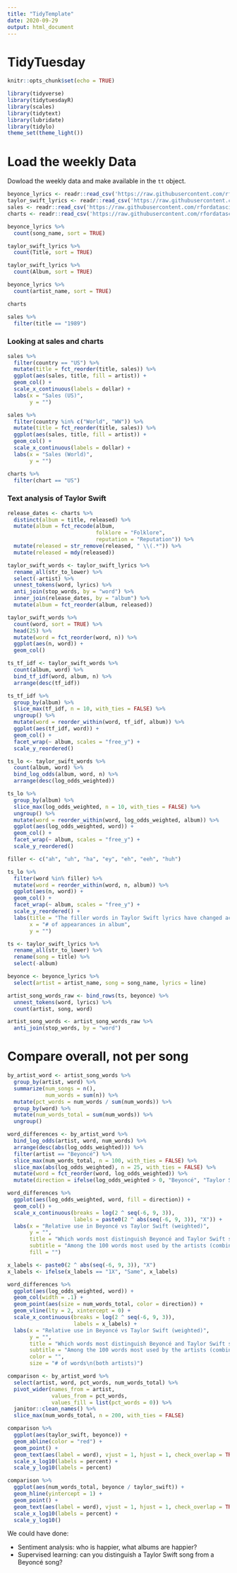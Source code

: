 ```yaml
---
title: "TidyTemplate"
date: 2020-09-29
output: html_document
---
```


# TidyTuesday

```r

knitr::opts_chunk$set(echo = TRUE)

library(tidyverse)
library(tidytuesdayR)
library(scales)
library(tidytext)
library(lubridate)
library(tidylo)
theme_set(theme_light())
```

# Load the weekly Data

Dowload the weekly data and make available in the `tt` object.

```r
beyonce_lyrics <- readr::read_csv('https://raw.githubusercontent.com/rfordatascience/tidytuesday/master/data/2020/2020-09-29/beyonce_lyrics.csv')
taylor_swift_lyrics <- readr::read_csv('https://raw.githubusercontent.com/rfordatascience/tidytuesday/master/data/2020/2020-09-29/taylor_swift_lyrics.csv')
sales <- readr::read_csv('https://raw.githubusercontent.com/rfordatascience/tidytuesday/master/data/2020/2020-09-29/sales.csv')
charts <- readr::read_csv('https://raw.githubusercontent.com/rfordatascience/tidytuesday/master/data/2020/2020-09-29/charts.csv')
```

```r
beyonce_lyrics %>%
  count(song_name, sort = TRUE)

taylor_swift_lyrics %>%
  count(Title, sort = TRUE)

taylor_swift_lyrics %>%
  count(Album, sort = TRUE)

beyonce_lyrics %>%
  count(artist_name, sort = TRUE)

charts

sales %>%
  filter(title == "1989")
```

### Looking at sales and charts

```r
sales %>%
  filter(country == "US") %>%
  mutate(title = fct_reorder(title, sales)) %>%
  ggplot(aes(sales, title, fill = artist)) +
  geom_col() +
  scale_x_continuous(labels = dollar) +
  labs(x = "Sales (US)",
       y = "")

sales %>%
  filter(country %in% c("World", "WW")) %>%
  mutate(title = fct_reorder(title, sales)) %>%
  ggplot(aes(sales, title, fill = artist)) +
  geom_col() +
  scale_x_continuous(labels = dollar) +
  labs(x = "Sales (World)",
       y = "")

charts %>%
  filter(chart == "US")
```

### Text analysis of Taylor Swift

```r
release_dates <- charts %>%
  distinct(album = title, released) %>%
  mutate(album = fct_recode(album,
                            folklore = "Folklore",
                            reputation = "Reputation")) %>%
  mutate(released = str_remove(released, " \\(.*")) %>%
  mutate(released = mdy(released))

taylor_swift_words <- taylor_swift_lyrics %>%
  rename_all(str_to_lower) %>%
  select(-artist) %>%
  unnest_tokens(word, lyrics) %>%
  anti_join(stop_words, by = "word") %>%
  inner_join(release_dates, by = "album") %>%
  mutate(album = fct_reorder(album, released))
```

```r
taylor_swift_words %>%
  count(word, sort = TRUE) %>%
  head(25) %>%
  mutate(word = fct_reorder(word, n)) %>%
  ggplot(aes(n, word)) +
  geom_col()
```

```r
ts_tf_idf <- taylor_swift_words %>%
  count(album, word) %>%
  bind_tf_idf(word, album, n) %>%
  arrange(desc(tf_idf))

ts_tf_idf %>%
  group_by(album) %>%
  slice_max(tf_idf, n = 10, with_ties = FALSE) %>%
  ungroup() %>%
  mutate(word = reorder_within(word, tf_idf, album)) %>%
  ggplot(aes(tf_idf, word)) +
  geom_col() +
  facet_wrap(~ album, scales = "free_y") +
  scale_y_reordered()
```

```r
ts_lo <- taylor_swift_words %>%
  count(album, word) %>%
  bind_log_odds(album, word, n) %>%
  arrange(desc(log_odds_weighted))

ts_lo %>%
  group_by(album) %>%
  slice_max(log_odds_weighted, n = 10, with_ties = FALSE) %>%
  ungroup() %>%
  mutate(word = reorder_within(word, log_odds_weighted, album)) %>%
  ggplot(aes(log_odds_weighted, word)) +
  geom_col() +
  facet_wrap(~ album, scales = "free_y") +
  scale_y_reordered()

filler <- c("ah", "uh", "ha", "ey", "eh", "eeh", "huh")

ts_lo %>%
  filter(word %in% filler) %>%
  mutate(word = reorder_within(word, n, album)) %>%
  ggplot(aes(n, word)) +
  geom_col() +
  facet_wrap(~ album, scales = "free_y") +
  scale_y_reordered() +
  labs(title = "The filler words in Taylor Swift lyrics have changed across albums",
       x = "# of appearances in album",
       y = "")
```

```r
ts <- taylor_swift_lyrics %>%
  rename_all(str_to_lower) %>%
  rename(song = title) %>%
  select(-album)

beyonce <- beyonce_lyrics %>%
  select(artist = artist_name, song = song_name, lyrics = line)

artist_song_words_raw <- bind_rows(ts, beyonce) %>%
  unnest_tokens(word, lyrics) %>%
  count(artist, song, word)

artist_song_words <- artist_song_words_raw %>%
  anti_join(stop_words, by = "word")
```

# Compare overall, not per song

```r
by_artist_word <- artist_song_words %>%
  group_by(artist, word) %>%
  summarize(num_songs = n(),
            num_words = sum(n)) %>%
  mutate(pct_words = num_words / sum(num_words)) %>%
  group_by(word) %>%
  mutate(num_words_total = sum(num_words)) %>%
  ungroup()

word_differences <- by_artist_word %>%
  bind_log_odds(artist, word, num_words) %>%
  arrange(desc(abs(log_odds_weighted))) %>%
  filter(artist == "Beyoncé") %>%
  slice_max(num_words_total, n = 100, with_ties = FALSE) %>%
  slice_max(abs(log_odds_weighted), n = 25, with_ties = FALSE) %>%
  mutate(word = fct_reorder(word, log_odds_weighted)) %>%
  mutate(direction = ifelse(log_odds_weighted > 0, "Beyoncé", "Taylor Swift"))

word_differences %>%
  ggplot(aes(log_odds_weighted, word, fill = direction)) +
  geom_col() +
  scale_x_continuous(breaks = log(2 ^ seq(-6, 9, 3)),
                     labels = paste0(2 ^ abs(seq(-6, 9, 3)), "X")) +
  labs(x = "Relative use in Beyoncé vs Taylor Swift (weighted)",
       y = "",
       title = "Which words most distinguish Beyoncé and Taylor Swift songs?",
       subtitle = "Among the 100 words most used by the artists (combined)",
       fill = "")

x_labels <- paste0(2 ^ abs(seq(-6, 9, 3)), "X")
x_labels <- ifelse(x_labels == "1X", "Same", x_labels)

word_differences %>%
  ggplot(aes(log_odds_weighted, word)) +
  geom_col(width = .1) +
  geom_point(aes(size = num_words_total, color = direction)) +
  geom_vline(lty = 2, xintercept = 0) +
  scale_x_continuous(breaks = log(2 ^ seq(-6, 9, 3)),
                     labels = x_labels) +
  labs(x = "Relative use in Beyoncé vs Taylor Swift (weighted)",
       y = "",
       title = "Which words most distinguish Beyoncé and Taylor Swift songs?",
       subtitle = "Among the 100 words most used by the artists (combined)",
       color = "",
       size = "# of words\n(both artists)")
```

```r
comparison <- by_artist_word %>%
  select(artist, word, pct_words, num_words_total) %>%
  pivot_wider(names_from = artist,
              values_from = pct_words,
              values_fill = list(pct_words = 0)) %>%
  janitor::clean_names() %>%
  slice_max(num_words_total, n = 200, with_ties = FALSE)

comparison %>%
  ggplot(aes(taylor_swift, beyonce)) +
  geom_abline(color = "red") +
  geom_point() +
  geom_text(aes(label = word), vjust = 1, hjust = 1, check_overlap = TRUE) +
  scale_x_log10(labels = percent) +
  scale_y_log10(labels = percent)

comparison %>%
  ggplot(aes(num_words_total, beyonce / taylor_swift)) +
  geom_hline(yintercept = 1) +
  geom_point() +
  geom_text(aes(label = word), vjust = 1, hjust = 1, check_overlap = TRUE) +
  scale_x_log10(labels = percent) +
  scale_y_log10()
```

We could have done:

* Sentiment analysis: who is happier, what albums are happier?
* Supervised learning: can you distinguish a Taylor Swift song from a Beyoncé song?